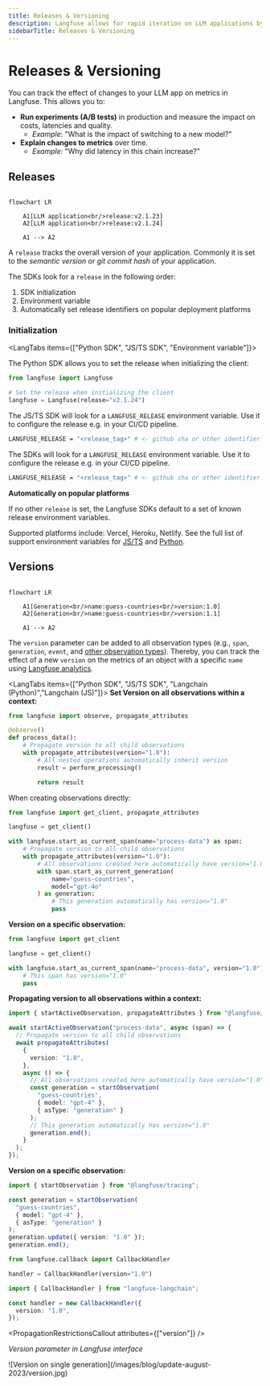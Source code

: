 ```yaml
---
title: Releases & Versioning
description: Langfuse allows for rapid iteration on LLM applications by providing insights into the effect of experiments such as A/B tests on LLM costs, latencies and quality.
sidebarTitle: Releases & Versioning
---
```



# Releases & Versioning

You can track the effect of changes to your LLM app on metrics in Langfuse. This allows you to:

- **Run experiments (A/B tests)** in production and measure the impact on costs, latencies and quality.
  - _Example_: "What is the impact of switching to a new model?"
- **Explain changes to metrics** over time.
  - _Example:_ "Why did latency in this chain increase?"

## Releases

```mermaid

flowchart LR

    A1[LLM application<br/>release:v2.1.23]
    A2[LLM application<br/>release:v2.1.24]

    A1 --> A2
```

A `release` tracks the overall version of your application. Commonly it is set to the _semantic version_ or _git commit hash_ of your application.

The SDKs look for a `release` in the following order:

1. SDK initialization
2. Environment variable
3. Automatically set release identifiers on popular deployment platforms

### Initialization

<LangTabs items={["Python SDK", "JS/TS SDK", "Environment variable"]}>

<Tab title="Python SDK">

The Python SDK allows you to set the release when initializing the client:

```python
from langfuse import Langfuse

# Set the release when initializing the client
langfuse = Langfuse(release="v2.1.24")
```

</Tab>
<Tab>

The JS/TS SDK will look for a `LANGFUSE_RELEASE` environment variable. Use it to configure the release e.g. in your CI/CD pipeline.

```bash
LANGFUSE_RELEASE = "<release_tag>" # <- github sha or other identifier
```

</Tab>
<Tab title="Environment variable">

The SDKs will look for a `LANGFUSE_RELEASE` environment variable. Use it to configure the release e.g. in your CI/CD pipeline.

```bash
LANGFUSE_RELEASE = "<release_tag>" # <- github sha or other identifier
```

</Tab>

</LangTabs>

**Automatically on popular platforms**

If no other `release` is set, the Langfuse SDKs default to a set of known release environment variables.

Supported platforms include: Vercel, Heroku, Netlify. See the full list of support environment variables for [JS/TS](https://github.com/langfuse/langfuse-js/blob/v3-stable/langfuse-core/src/release-env.ts) and [Python](https://github.com/langfuse/langfuse-python/blob/main/langfuse/_utils/environment.py).

## Versions

```mermaid

flowchart LR

    A1[Generation<br/>name:guess-countries<br/>version:1.0]
    A2[Generation<br/>name:guess-countries<br/>version:1.1]

    A1 --> A2
```

The `version` parameter can be added to all observation types (e.g., `span`, `generation`, `event`, and [other observation types](/docs/observability/features/observation-types)). Thereby, you can track the effect of a new `version` on the metrics of an object with a specific `name` using [Langfuse analytics](/docs/analytics).

<LangTabs items={["Python SDK", "JS/TS SDK", "Langchain (Python)","Langchain (JS)"]}>
<Tab>
**Set Version on all observations within a context:**

```python /propagate_attributes(version="1.0")/
from langfuse import observe, propagate_attributes

@observe()
def process_data():
    # Propagate version to all child observations
    with propagate_attributes(version="1.0"):
        # All nested operations automatically inherit version
        result = perform_processing()

        return result
```

When creating observations directly:

```python /propagate_attributes(version="1.0")/
from langfuse import get_client, propagate_attributes

langfuse = get_client()

with langfuse.start_as_current_span(name="process-data") as span:
    # Propagate version to all child observations
    with propagate_attributes(version="1.0"):
        # All observations created here automatically have version="1.0"
        with span.start_as_current_generation(
            name="guess-countries",
            model="gpt-4o"
        ) as generation:
            # This generation automatically has version="1.0"
            pass
```

**Version on a specific observation:**

```python
from langfuse import get_client

langfuse = get_client()

with langfuse.start_as_current_span(name="process-data", version="1.0") as span:
    # This span has version="1.0"
    pass
```

</Tab>
<Tab>

**Propagating version to all observations within a context:**

```ts /propagateAttributes/
import { startActiveObservation, propagateAttributes } from "@langfuse/tracing";

await startActiveObservation("process-data", async (span) => {
  // Propagate version to all child observations
  await propagateAttributes(
    {
      version: "1.0",
    },
    async () => {
      // All observations created here automatically have version="1.0"
      const generation = startObservation(
        "guess-countries",
        { model: "gpt-4" },
        { asType: "generation" }
      );
      // This generation automatically has version="1.0"
      generation.end();
    }
  );
});
```

**Version on a specific observation:**

```ts
import { startObservation } from "@langfuse/tracing";

const generation = startObservation(
  "guess-countries",
  { model: "gpt-4" },
  { asType: "generation" }
);
generation.update({ version: "1.0" });
generation.end();
```

</Tab>
<Tab>

```python /version="1.0"/
from langfuse.callback import CallbackHandler

handler = CallbackHandler(version="1.0")
```

</Tab>
<Tab>

```ts /version: "1.0"/
import { CallbackHandler } from "langfuse-langchain";

const handler = new CallbackHandler({
  version: "1.0",
});
```

</Tab>
</LangTabs>

<PropagationRestrictionsCallout attributes={["version"]} />

_Version parameter in Langfuse interface_

<Frame>
  ![Version on single generation](/images/blog/update-august-2023/version.jpg)
</Frame>
